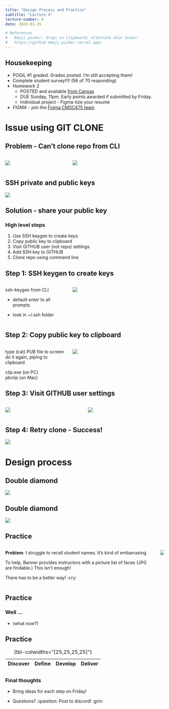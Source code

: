 ```yaml
---
title: "Design Process and Practice"
subtitle: "Lecture 4"
lecture-number: 4
date: 2023-01-25

# References
#   Emoji picker: drops in clipboard; alternate skin tones!
#   https://github-emoji-picker.vercel.app/
---
```



## Housekeeping

- POGIL #1 graded. Grades posted. I'm still accepting them!
- Complete student survey!!!! (56 of 70 responding)
- Homework 2
    - POSTED and available [from Canvas](https://virginiacommonwealth.instructure.com/courses/74903/assignments/640319)
    - DUE Sunday, 11pm.  Early points awarded if submitted by Friday.
    - Individual project - Figma-tize your resume
- FIGMA - join the [Figma CMSC475 team](https://www.figma.com/team_invite/redeem/x6SIzQ38tcHe9RbE8rbXh2)


# Issue using GIT CLONE

## Problem - Can't clone repo from CLI

::::{.columns}

:::{.column width="40%"}
![](assets/github-clone-ssh.png)
:::

:::{.column width="60%"}
![](assets/git-ssh-error.png)
:::

::::

## SSH private and public keys

![](assets/SSH-public-private-key.png){fig-align="center"}

## Solution - share your public key

### High level steps

1. Use SSH keygen to create keys
1. Copy public key to clipboard
1. Visit GITHUB user (not repo) settings
1. Add SSH key to GITHUB
1. Clone repo using command line

## Step 1: SSH keygen to create keys

::::{.columns layout-valign="top"}

:::{.column width="40%"}

ssh-keygen from CLI

- default *enter* to all prompts

- look in ~/.ssh folder

:::

:::{.column width="60%"}
![](assets/ssh-keygen-example1.png){vertical-align="top"}
:::

::::

## Step 2: Copy public key to clipboard

::::{.columns}

:::{.column width="40%"}

type (cat) PUB file to screen
do it again, piping to clipboard

| clip.exe (on PC)

| pbclip (on Mac)

:::

:::{.column width="60%"}
![](assets/ssh-clipboard-example.png)
:::

::::


## Step 3: Visit GITHUB user settings

::::{.columns}

:::{.column width="50%"}

![](assets/github-ssh-settings.png)
:::

:::{.column width="50%"}
![](assets/github-ssh-addkey.png)
:::

::::


## Step 4: Retry clone - Success!

![](assets/git-clone-noerror.png){fig-align="center"}


# Design process

## Double diamond

![](assets/Double_diamond.png){fig-align="center"}

## Double diamond

![](assets/double-diamond3.jpg){fig-align="center"}


## Practice {.smaller}

::::{.columns}

:::{.column}

**Problem**: I struggle to recall student names. It's kind of embarrasing.

To help, Banner provides
instructors with a picture list of faces (JPG are findable.) This isn't enough!

There has to be a better way!  :cry:

:::

:::{.column .absolute top=0 right=0}

![](assets/student-pictures-example.png)

:::

::::

## Practice

### Well ...

- (what now?)


## Practice 

| Discover | Define | Develop | Deliver |
|:--------:|:------:|:-------:|:-------:|


: {tbl-colwidths="[25,25,25,25]"}

## {background-color="black"}

### Final thoughts

- Bring ideas for each step on Friday!

- Questions? :question:    Post to discord! :grin:


